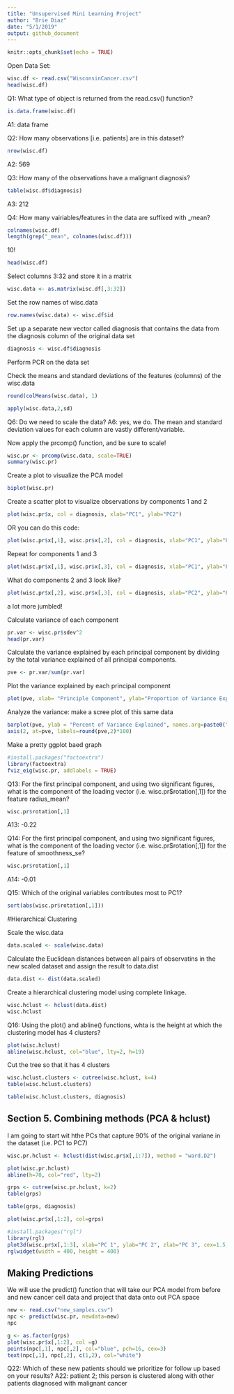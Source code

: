 ```yaml
---
title: "Unsupervised Mini Learning Project"
author: "Brie Diaz"
date: "5/1/2019"
output: github_document
---
```


```r
knitr::opts_chunk$set(echo = TRUE)
```

Open Data Set:

```r
wisc.df <- read.csv("WisconsinCancer.csv")
head(wisc.df)
```


Q1: What type of object is returned from the read.csv() function? 
```r
is.data.frame(wisc.df)
```
A1: data frame

Q2: How many observations [i.e. patients] are in this dataset?
```r
nrow(wisc.df)
```
A2: 569

Q3: How many of the observations have a malignant diagnosis?
```r
table(wisc.df$diagnosis)
```
A3: 212


Q4: How many vairiables/features in the data are suffixed with _mean?

```r
colnames(wisc.df)
length(grep("_mean", colnames(wisc.df)))
```

10!

```r
head(wisc.df)
```

Select columns 3:32 and store it in a matrix
```r
wisc.data <- as.matrix(wisc.df[,3:32])

```


Set the row names of wisc.data
```r
row.names(wisc.data) <- wisc.df$id
```


Set up a separate new vector called diagnosis that contains the data from the diagnosis column of the original data set

```r
diagnosis <- wisc.df$diagnosis
```


Perform PCR on the data set 



Check the means and standard deviations of the features (columns) of the wisc.data
```r
round(colMeans(wisc.data), 1)

```



```r
apply(wisc.data,2,sd)
```


Q6: Do we need to scale the data?
A6: yes, we do. The mean and standard deviation values for each column are vastly different/variable.

Now apply the prcomp() function, and be sure to scale! 
```r
wisc.pr <- prcomp(wisc.data, scale=TRUE)
summary(wisc.pr)
```


Create a plot to visualize the PCA model
```r
biplot(wisc.pr)
```

Create a scatter plot to visualize observations by components 1 and 2
```r
plot(wisc.pr$x, col = diagnosis, xlab="PC1", ylab="PC2")
```

OR you can do this code:
```r
plot(wisc.pr$x[,1], wisc.pr$x[,2], col = diagnosis, xlab="PC1", ylab="PC2")
```






Repeat for components 1 and 3
```r
plot(wisc.pr$x[,1], wisc.pr$x[,3], col = diagnosis, xlab="PC1", ylab="PC3")
```
What do components 2 and 3 look like?

```r
plot(wisc.pr$x[,2], wisc.pr$x[,3], col = diagnosis, xlab="PC2", ylab="PC3")
```
a lot more jumbled! 


Calculate variance of each component

```r
pr.var <- wisc.pr$sdev^2
head(pr.var)
```



Calculate the variance explained by each principal component by dividing by the total variance explained of all principal components. 
```r
pve <- pr.var/sum(pr.var)
```

Plot the variance explained by each principal component
```r
plot(pve, xlab= "Principle Component", ylab="Proportion of Variance Explained", ylim = c(0,1), type="o")
```






Analyze the variance: make a scree plot of this same data

```r
barplot(pve, ylab = "Percent of Variance Explained", names.arg=paste0("PC", 1:length(pve)), las=2, axes=FALSE)
axis(2, at=pve, labels=round(pve,2)*100)
```


Make a pretty ggplot baed graph

```r
#install.packages("factoextra")
library(factoextra)
fviz_eig(wisc.pr, addlabels = TRUE)
```


Q13: For the first principal component, and using two significant figures, what is the component of the loading vector (i.e. wisc.pr$rotation[,1]) for the feature radius_mean?


```r
wisc.pr$rotation[,1]
```

A13: -0.22

Q14: For the first principal component, and using two significant figures, what is the component of the loading vector (i.e. wisc.pr$rotation[,1]) for the feature of smoothness_se?



```r
wisc.pr$rotation[,1]
```

A14: -0.01


Q15: Which of the original variables contributes most to PC1?
  
```r
sort(abs(wisc.pr$rotation[,1]))
```

#Hierarchical Clustering



Scale the wisc.data
```r
data.scaled <- scale(wisc.data)
```

Calculate the Euclidean distances between all pairs of observatins in the new scaled dataset and assign the result to data.dist


```r
data.dist <- dist(data.scaled)
```



Create a hierarchical clustering model using complete linkage. 

```r
wisc.hclust <- hclust(data.dist)
wisc.hclust
```



Q16: Using the plot() and abline() functions, whta is the height at which the clustering model has 4 clusters?

```r
plot(wisc.hclust)
abline(wisc.hclust, col="blue", lty=2, h=19)
```



Cut the tree so that it has 4 clusters

```r
wisc.hclust.clusters <- cutree(wisc.hclust, k=4)
table(wisc.hclust.clusters)
```


```r
table(wisc.hclust.clusters, diagnosis)

```




## Section 5. Combining methods (PCA & hclust)


I am going to start wit hthe PCs that capture 90% of the original variane in the dataset (i.e. PC1 to PC7)
```r
wisc.pr.hclust <- hclust(dist(wisc.pr$x[,1:7]), method = "ward.D2")
```

```r
plot(wisc.pr.hclust)
abline(h=70, col="red", lty=2)
```

```r
grps <- cutree(wisc.pr.hclust, k=2)
table(grps)
```

```r
table(grps, diagnosis)
```



```r
plot(wisc.pr$x[,1:2], col=grps)
```

```r
#install.packages("rgl")
library(rgl)
plot3d(wisc.pr$x[,1:3], xlab="PC 1", ylab="PC 2", zlab="PC 3", cex=1.5, size=1, type="s", col=grps)
rglwidget(width = 400, height = 400) 
```







## Making Predictions 

We will use the predict() function that will take our PCA model from before and new cancer cell data and project that data onto out PCA space 

```r
new <- read.csv("new_samples.csv")
npc <- predict(wisc.pr, newdata=new)
npc

```

```r
g <- as.factor(grps)
plot(wisc.pr$x[,1:2], col =g)
points(npc[,1], npc[,2], col="blue", pch=16, cex=3)
text(npc[,1], npc[,2], c(1,2), col="white")
```


Q22: Which of these new patients should we prioritize for follow up based on your results?
A22: patient 2; this person is clustered along with other patients diagnosed with malignant cancer













